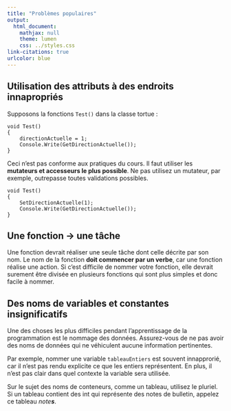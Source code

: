 ```yaml
---
title: "Problèmes populaires"
output:
  html_document:
    mathjax: null
    theme: lumen
    css: ../styles.css
link-citations: true
urlcolor: blue
---
```


## Utilisation des attributs à des endroits innapropriés
Supposons la fonctions `Test()` dans la classe tortue :

```
void Test()
{
    directionActuelle = 1;
    Console.Write(GetDirectionActuelle());
}
```

Ceci n'est pas conforme aux pratiques du cours. Il faut utiliser les **mutateurs et accesseurs le plus possible**. Ne pas utilisez un mutateur, par exemple, outrepasse toutes validations possibles.

```
void Test()
{
    SetDirectionActuelle(1);
    Console.Write(GetDirectionActuelle());
}
```

## Une fonction → une tâche
Une fonction devrait réaliser une seule tâche dont celle décrite par son nom. Le nom de la fonction **doit commencer par un verbe**, car une fonction réalise une action. Si c'est difficile de nommer votre fonction, elle devrait surement être divisée en plusieurs fonctions qui sont plus simples et donc facile à nommer.

## Des noms de variables et constantes insignificatifs
Une des choses les plus difficiles pendant l'apprentissage de la programmation est le nommage des données. Assurez-vous de ne pas avoir des noms de données qui ne véhiculent aucune information pertinentes.

Par exemple, nommer une variable `tableauEntiers` est souvent innapprorié, car il n'est pas rendu explicite ce que les entiers représentent. En plus, il n'est pas clair dans quel contexte la variable sera utilisée.

Sur le sujet des noms de conteneurs, comme un tableau, utilisez le pluriel. Si un tableau contient des int qui représente des notes de bulletin, appelez ce tableau _note**s**_.
